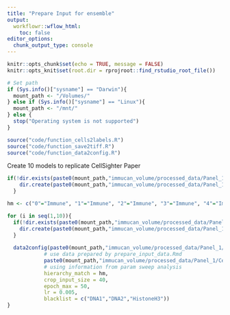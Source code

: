 ```yaml
---
title: "Prepare Input for ensemble"
output:
  workflowr::wflow_html:
    toc: false
editor_options:
  chunk_output_type: console
---
```


```r
knitr::opts_chunk$set(echo = TRUE, message = FALSE)
knitr::opts_knit$set(root.dir = rprojroot::find_rstudio_root_file())

# Set path
if (Sys.info()["sysname"] == "Darwin"){
  mount_path <- "/Volumes/"
} else if (Sys.info()["sysname"] == "Linux"){
  mount_path <- "/mnt/"
} else {
  stop("Operating system is not supported")
}
```

```r
source("code/function_cells2labels.R")
source("code/function_save2tiff.R")
source("code/function_data2config.R")
```


Create 10 models to replicate CellSighter Paper
```r
if(!dir.exists(paste0(mount_path,"immucan_volume/processed_data/Panel_1/CellSighter/Multiclass"))){
    dir.create(paste0(mount_path,"immucan_volume/processed_data/Panel_1/CellSighter/Multiclass"))
  }

hm <- c("0"="Immune", "1"="Immune", "2"="Immune", "3"="Immune", "4"="Immune", "5"="Immune", "6"="Immune", "7"="Other", "8"="Immune", "9"="Immune", "10"="Immune", "11"="Immune", "12"="Immune", "13"="Other", "-1"="Other")

for (i in seq(1,10)){
  if(!dir.exists(paste0(mount_path,"immucan_volume/processed_data/Panel_1/CellSighter/Multiclass/Model_",i))){
    dir.create(paste0(mount_path,"immucan_volume/processed_data/Panel_1/CellSighter/Multiclass/Model_",i))
  }
  
  data2config(paste0(mount_path,"immucan_volume/processed_data/Panel_1/CellSighter/Multiclass/Model_",i,"/"),
            # use data prepared by prepare_input_data.Rmd
            paste0(mount_path,"immucan_volume/processed_data/Panel_1/CellSighter/Input/"),
            # using information from param sweep analysis
            hierarchy_match = hm,
            crop_input_size = 40,
            epoch_max = 50,
            lr = 0.005,
            blacklist = c("DNA1","DNA2","HistoneH3"))
}

```
